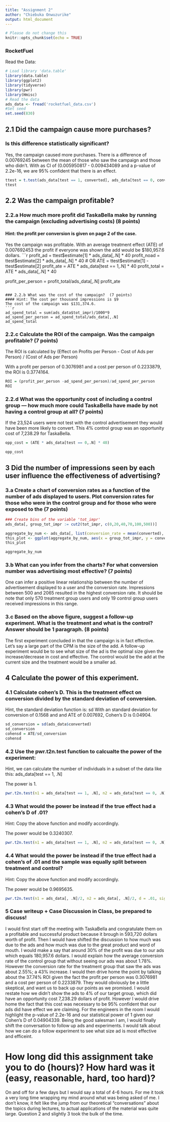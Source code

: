 ---
title: "Assignment 2"
author: "Chiebuka Onwuzurike"
output: html_document
---
```{r setup, include=FALSE}
# Please do not change this
knitr::opts_chunk$set(echo = TRUE)
```


### RocketFuel

Read the Data:
```{r, warning = FALSE, echo = FALSE}
# Load library 'data.table'
library(data.table)
library(ggplot2)
library(tidyverse)
library(pwr)
library(Hmisc)
# Read the data
ads_data <- fread('rocketfuel_data.csv')
#Set seed
set.seed(830)
```

## 2.1 Did the campaign cause more purchases? 
###  Is this difference statistically significant?

Yes, the campaign caused more purchases. There is a difference of 0.00769245 between the mean of those who saw the campaign and those who didn't. With as CI of (0.005950817 - 0.009434089 and a p-value of 2.2e-16, we are 95% confident that there is an effect.
```{r}
ttest = t.test(ads_data[test == 1, converted], ads_data[test == 0, converted])
ttest
```

## 2.2 Was the campaign profitable?
### 2.2.a How much more profit did TaskaBella make by running the campaign (excluding advertising costs)  (8 points)
#### Hint: the profit per conversion is given on page 2 of the case.

Yes the campaign was profitable. With an average treatment effect (ATE) of 0.007692453 the profit if everyone was shown the add would be $180,957.6 dollars. 
```{r}
profit_ad = ttest$estimate[1] * ads_data[,.N] * 40
profit_noad = ttest$estimate[2] * ads_data[,.N] * 40
# OR
ATE = ttest$estimate[1] - ttest$estimate[2]
profit_ate = ATE * ads_data[test == 1,.N] * 40
profit_total = ATE * ads_data[,.N] * 40

profit_per_person = profit_total/ads_data[,.N]
profit_ate

```

### 2.2.b What was the cost of the campaign?  (7 points)
#### Hint: The cost per thousand impressions is $9
The cost of the campaign was $131,374.6.
```{r}
ad_spend_total = sum(ads_data$tot_impr)/1000*9
ad_spend_per_person = ad_spend_total/ads_data[,.N]
ad_spend_total
```

### 2.2.c Calculate the ROI of the campaign. Was the campaign profitable?  (7 points)
The ROI is calculated by (Effect on Profits per Person - Cost of Ads per Person) / (Cost of Ads per Person)

With a profit per person of 0.3076981 and a cost per person of 0.2233879, the ROI is 0.3774164.

```{r}
ROI = (profit_per_person -ad_spend_per_person)/ad_spend_per_person
ROI
```

### 2.2.d What was the opportunity cost of including a control group --- how much more could TaskaBella have made by not having a control group at all?  (7 points)

If the 23,524 users were not test with the control advertisement they would have been more likely to convert. This 4% control group was an opportunity cost of 7,238.29 for TaskaBella.

```{r}
opp_cost = (ATE * ads_data[test == 0,.N] * 40) 

opp_cost

```

## 3 Did the number of impressions seen by each user influence the effectiveness of advertising?
### 3.a Create a chart of conversion rates as a function of the number of ads displayed to users. Plot conversion rates for those who were in the control group and for those who were exposed to the (7 points)


```{r}
### Create bins of the variable 'tot_impr'
ads_data[, group_tot_impr := cut2(tot_impr, c(0,20,40,70,100,500))]

aggregate_by_num <- ads_data[, list(conversion_rate = mean(converted), num_user = .N), by = list(group_tot_impr, test)]
this_plot <- ggplot(aggregate_by_num, aes(x = group_tot_impr, y = conversion_rate, color = factor(test))) + geom_point() + xlab("Total Impression") + ylab("Conversion Rate") + theme_classic() + labs(color="Treatment") 
this_plot
```
```{r}
aggregate_by_num
```

### 3.b What can you infer from the charts? For what conversion number was advertising most effective? (7 points)
One can infer a positive linear relationship between the number of advertisement displayed to a user and the conversion rate. Impressions between 500 and 2065 resulted in the highest conversion rate. It should be note that only 570 treatment group users and only 19 control group users received impressions in this range.


### 3.c Based on the above figure, suggest a follow-up experiment. What is the treatment and what is the control? Answer should be 1 paragraph. (8 points)

The first experiment concluded in that the campaign is in fact effective. Let's say a large part of the CPM is the size of the add. A follow-up experiment would be to see what size of the ad is the optimal size given the increase/decrease in cost and effective. The control would be the add at the current size and the treatment would be a smaller ad.

## 4 Calculate the power of this experiment.

### 4.1 Calculate cohen’s D. This is the treatment effect on conversion divided by the standard deviation of conversion.
Hint, the standard deviation function is: sd
With an standard deviation for conversion of 0.1568 and and ATE of 0.007692, Cohen's D is 0.04904.
```{r}
sd_conversion = sd(ads_data$converted)
sd_conversion
cohensd = ATE/sd_conversion
cohensd
```

### 4.2 Use the pwr.t2n.test function to calcualte the power of the experiment:
Hint, we can calculate the number of individuals in a subset of the data like this: ads_data[test == 1, .N]

The power is 1.
```{r}
pwr.t2n.test(n1 = ads_data[test == 1, .N], n2 = ads_data[test == 0, .N], d = cohensd, sig.level = .05, power = NULL)
```

### 4.3 What would the power be instead if the true effect had a cohen's D of .01?
Hint: Copy the above function and modify accordingly.

The power would be 0.3240307.
```{r}
pwr.t2n.test(n1 = ads_data[test == 1, .N], n2 = ads_data[test == 0, .N], d = .01, sig.level = .05, power = NULL)
```

### 4.4 What would the power be instead if the true effect had a cohen's of .01 and the sample was equally split between treatment and control?
Hint: Copy the above function and modify accordingly.

The power would be 0.9695635.
```{r}
pwr.t2n.test(n1 = ads_data[, .N]/2, n2 = ads_data[, .N]/2, d = .01, sig.level = .05, power = NULL)
```

### 5 Case writeup + Case Discussion in Class, be prepared to discuss!
  I would first start off the meeting with TaskaBella and congratulate them on a profitable and successful product because it brough in  593,720 dollars worth of profit. Then I would have shifted the discussion to how much was due to the ads and how much was due to the great product and word of mouth. I would make a say that around 30% of the profit was due to our ads which equals 180,957.6 dollars.
  I would explain how the average conversion rate of the control group that without seeing our ads was about 1.78%. However the conversion rate for the treatment group that saw the ads  was about 2.55%; a 43% increase. I would then drive home the point by talking about the 37.74% ROI given the fact the profit per person was 0.3076981 and a cost per person of 0.2233879.
  They would obviously be a little skeptical, and want us to back up our points as we promised. I would restate how we didn't show the ads to 4% of our target group, which did have an opportunity cost 7,238.29 dollars of profit. However I would drive home the fact that this cost was necessary to be 95% confident that our ads did have effect we are claiming. For the engineers in the room I would highlight the p-value of 2.2e-16 and our statistical power of 1 given our Cohen's D of 0.04904339.
  Being the good salesman I am, I would finally shift the conversation to follow up ads and experiments. I would talk about how we can do a follow experiment to see what  size ad is most effective and efficeint.

# How long did this assignment take you to do (hours)? How hard was it (easy, reasonable, hard, too hard)? 

On and off for a few days but I would say a total of 4-6 hours. For me it took a very long time wrapping my mind around what was being asked of me. I don't know, it felt like the jump from our theoretical "conversations" about the topics during lectures, to actual applications of the material was quite large. Question 2 and slightly 3 took the bulk of the time.